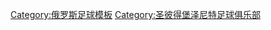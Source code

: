 {{football squad
|teamname    = 圣彼得堡泽尼特足球俱乐部
|title       = -{zh-hans:泽尼特;zh-hk:辛尼特;zh-tw:澤尼特;}-
|bgcolor=#26A4EE
|textcolor=white	
|bordercolor=#00008B
|name=圣彼得堡泽尼特球员名单
|list=<div>
{{football squad2 player|no=1|name={{le|斯坦尼斯拉夫·克里休克|Stanislav Kritsyuk|克里休克}}}}
{{football squad2 player|no=2|name={{le|奇斯佳科夫|Dmitri Chistyakov|-{zh-hans:奇斯佳科夫;zh-hk:捷斯泰亞高夫;zh-tw:奇斯佳科夫;}-}}}}
{{football squad2 player|no=3|name={{le|道格拉斯·桑托斯|Douglas Santos (footballer, born 1994)|道格拉斯·-{zh-hans:桑托斯;zh-hk:山度士;zh-tw:桑托斯;}-}}}}
{{football squad2 player|no=4|name={{le|克鲁格沃伊|Danil Krugovoy|-{zh-hans:克鲁格沃伊;zh-hk:古高禾爾;zh-tw:克魯格沃伊;}-}}}}
{{football squad2 player|no=5|name={{le|韋馬·巴里奧斯|Wílmar Barrios|巴里奧斯}}}}
{{football squad2 player|no=6|name=[[德扬·洛夫伦|-{zh-hans:洛夫伦;zh-hk:洛夫雲;zh-tw:洛夫倫;}-]]}}
{{football squad2 player|no=8|name={{le|文德尔|Wendel (footballer, born 1997)|-{zh-hans:文德尔;zh-hk:雲達爾;zh-hant:文德爾;}-}}}}
{{football squad2 player|no=9|name=[[尤里·阿尔贝托|-{zh-hans:尤里·阿尔贝托;zh-hk:尤里·阿尔贝托; zh-tw:尤里·阿尔贝托;}-]]}}
{{football squad2 player|no=10|name=[[马尔甘|-{zh-hans:马尔科姆;zh-hk:馬爾甘; zh-tw:馬爾科姆;}-]]}}
{{football squad2 player|no=11|name={{le|克勞迪尼奧|Claudinho (footballer, born 1997)}}}}
{{football squad2 player|no=14|name={{le|库兹亚耶夫|Daler Kuzyayev|-{zh-hans:库兹亚耶夫;zh-hk:古斯耶耶夫;zh-hant:庫茲亞耶夫;}-}}}}
{{football squad2 player|no=15|name={{le|卡拉瓦耶夫|Vyacheslav Karavayev|-{zh-hans:卡拉瓦耶夫;zh-hk:卡拉華耶夫;zh-hant:卡拉瓦耶夫;}-}}}}
{{football squad2 player|no=17|name={{le|安德里·莫斯杜禾|Andrei Mostovoy|-{zh-hans:莫斯托瓦;zh-hk:莫斯杜禾;zh-hant:莫斯托瓦;}-}}}}
{{football squad2 player|no=19|name={{le|阿歷斯·蘇托文|Aleksei Sutormin|-{zh-hans:苏托尔明;zh-hk:蘇托文;zh-hant:蘇托爾明;}-}}}}
{{football squad2 player|no=21|name={{le|耶罗欣|Aleksandr Yerokhin|-{zh-hans:耶罗欣;zh-hk:耶洛堅;zh-hant:耶羅欣;}-}}}}
{{football squad2 player|no=22|name=[[阿尔乔姆·久巴|-{zh-hans:久巴;zh-hk:迪斯尤巴;zh-tw:久巴;}-]]}}
{{football squad2 player|no=23|name={{le|阿爾森·阿達莫夫|Arsen Adamov|阿達莫夫}}}}
{{football squad2 player|no=27|name={{le|奥斯多耶夫|Magomed Ozdoyev|-{zh-hans:奥斯多耶夫;zh-hk:奧斯多耶夫;zh-tw:奧斯多耶夫;}-}}}}
{{football squad2 player|no=28|name={{le|努拉利·阿利普|Nuraly Alip|阿利普}}}}
{{football squad2 player|no=33|name={{le|伊萬·謝爾蓋耶夫|Ivan Sergeyev (footballer)|謝爾蓋耶夫}}}}
{{football squad2 player|no=41|name={{le|米希爾·基沙哥夫|Mikhail Kerzhakov|-{zh-hans:科尔扎科夫;zh-hk:基沙哥夫;zh-tw:科爾扎科夫;}-}}}}
{{football squad2 player|no=71|name={{le|丹尼爾·奧多耶夫斯基|Daniil Odoyevsky|奥多耶夫斯基}}}}
<!--{{football squad2 player|no=78|name={{le|瓦苏廷|Aleksandr Vasyutin}}}}-->
<!--{{football squad2 player|no=92|name={{le|沙姆金|Daniil Shamkin|-{zh-hans:沙姆金;zh-hk:沙堅;zh-tw:沙姆金;}-}}}}-->
{{football squad manager|name={{le|塞马克|Sergei Semak}}}}
</div>}}<noinclude>

[[Category:俄罗斯足球模板]]
[[Category:圣彼得堡泽尼特足球俱乐部]]
</noinclude>